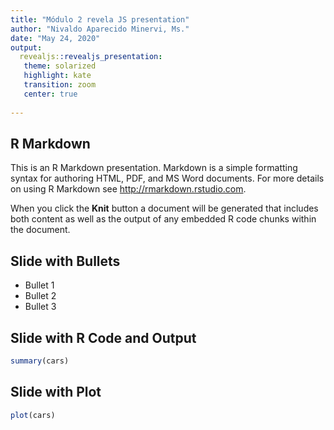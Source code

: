 ```yaml
---
title: "Módulo 2 revela JS presentation"
author: "Nivaldo Aparecido Minervi, Ms."
date: "May 24, 2020"
output: 
  revealjs::revealjs_presentation:
   theme: solarized
   highlight: kate
   transition: zoom
   center: true
   
---
```


## R Markdown

This is an R Markdown presentation. Markdown is a simple formatting syntax for authoring HTML, PDF, and MS Word documents. For more details on using R Markdown see <http://rmarkdown.rstudio.com>.

When you click the **Knit** button a document will be generated that includes both content as well as the output of any embedded R code chunks within the document.

## Slide with Bullets

- Bullet 1
- Bullet 2
- Bullet 3

## Slide with R Code and Output

```r
summary(cars)
```

## Slide with Plot

```r
plot(cars)
```

